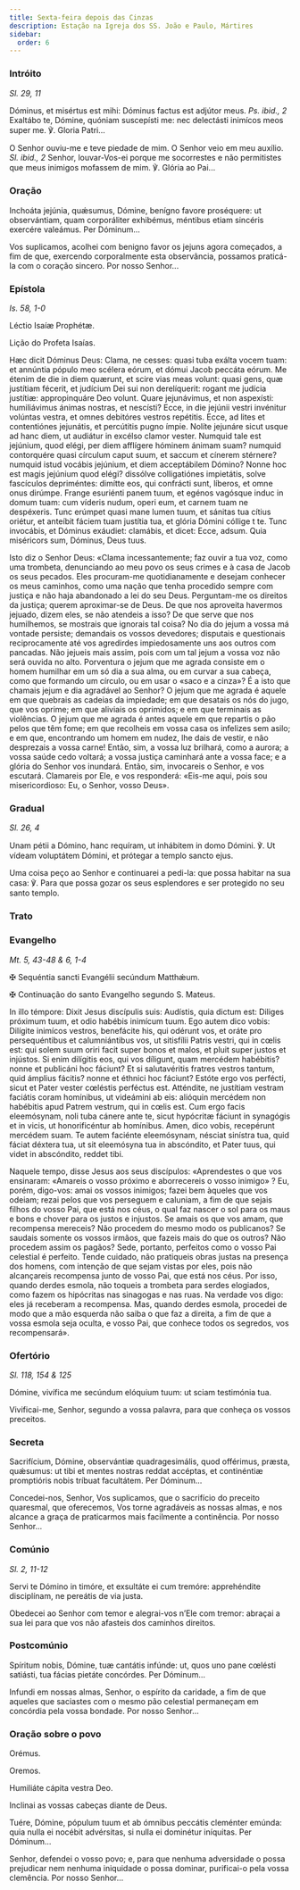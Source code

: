 ```yaml
---
title: Sexta-feira depois das Cinzas
description: Estação na Igreja dos SS. João e Paulo, Mártires
sidebar:
  order: 6
---
```


### Intróito

<em>Sl. 29, 11</em>

<div class="side-by-side not-content">

Dóminus, et misértus est mihi: Dóminus factus est adjútor meus. <em>Ps. ibid., 2</em> Exaltábo te, Dómine, quóniam suscepísti me: nec delectásti inimícos meos super me. ℣. Gloria Patri...

O Senhor ouviu-me e teve piedade de mim. O Senhor veio em meu auxílio. <em>Sl. ibid., 2</em> Senhor, louvar-Vos-ei porque me socorrestes e não permitistes que meus inimigos mofassem de mim. ℣. Glória ao Pai...

</div>

### Oração

<div class="side-by-side not-content">

Inchoáta jejúnia, quǽsumus, Dómine, benígno favore proséquere: ut observántiam, quam corporáliter exhibémus, méntibus etiam sincéris exercére valeámus. Per Dóminum...

Vos suplicamos, acolhei com benigno favor os jejuns agora começados, a fim de que, exercendo corporalmente esta observância, possamos praticá-la com o coração sincero. Por nosso Senhor...

</div>

### Epístola

<em>Is. 58, 1-0</em>

<div class="side-by-side not-content">

Léctio Isaíæ Prophétæ.

Lição do Profeta Isaías.

Hæc dicit Dóminus Deus: Clama, ne cesses: quasi tuba exálta vocem tuam: et annúntia pópulo meo scélera eórum, et dómui Jacob peccáta eórum. Me étenim de die in diem quærunt, et scire vias meas volunt: quasi gens, quæ justítiam fécerit, et judícium Dei sui non derelíquerit: rogant me judícia justítiæ: appropinquáre Deo volunt. Quare jejunávimus, et non aspexísti: humiliávimus ánimas nostras, et nescísti? Ecce, in die jejúnii vestri invénitur volúntas vestra, et omnes debitóres vestros repétitis. Ecce, ad lites et contentiónes jejunátis, et percútitis pugno ímpie. Nolíte jejunáre sicut usque ad hanc diem, ut audiátur in excélso clamor vester. Numquid tale est jejúnium, quod elégi, per diem afflígere hóminem ánimam suam? numquid contorquére quasi círculum caput suum, et saccum et cínerem stérnere? numquid istud vocábis jejúnium, et diem acceptábilem Dómino? Nonne hoc est magis jejúnium quod elégi? dissólve colligatiónes impietátis, solve fascículos depriméntes: dimítte eos, qui confrácti sunt, líberos, et omne onus dirúmpe. Frange esuriénti panem tuum, et egénos vagósque induc in domum tuam: cum víderis nudum, operi eum, et carnem tuam ne despéxeris. Tunc erúmpet quasi mane lumen tuum, et sánitas tua cítius oriétur, et anteíbit fáciem tuam justítia tua, et glória Dómini cóllige t te. Tunc invocábis, et Dóminus exáudiet: clamábis, et dicet: Ecce, adsum. Quia miséricors sum, Dóminus, Deus tuus.

Isto diz o Senhor Deus: «Clama incessantemente; faz ouvir a tua voz, como uma trombeta, denunciando ao meu povo os seus crimes e à casa de Jacob os seus pecados. Eles procuram-me quotidianamente e desejam conhecer os meus caminhos, como uma nação que tenha procedido sempre com justiça e não haja abandonado a lei do seu Deus. Perguntam-me os direitos da justiça; querem aproximar-se de Deus. De que nos aproveita havermos jejuado, dizem eles, se não atendeis a isso? De que serve que nos humilhemos, se mostrais que ignorais tal coisa? No dia do jejum a vossa má vontade persiste; demandais os vossos devedores; disputais e questionais reciprocamente até vos agredirdes impiedosamente uns aos outros com pancadas. Não jejueis mais assim, pois com um tal jejum a vossa voz não será ouvida no alto. Porventura o jejum que me agrada consiste em o homem humilhar em um só dia a sua alma, ou em curvar a sua cabeça, como que formando um círculo, ou em usar o «saco e a cinza»? É a isto que chamais jejum e dia agradável ao Senhor? O jejum que me agrada é aquele em que quebrais as cadeias da impiedade; em que desatais os nós do jugo, que vos oprime; em que aliviais os oprimidos; e em que terminais as violências. O jejum que me agrada é antes aquele em que repartis o pão pelos que têm fome; em que recolheis em vossa casa os infelizes sem asilo; e em que, encontrando um homem em nudez, lhe dais de vestir, e não desprezais a vossa carne! Então, sim, a vossa luz brilhará, como a aurora; a vossa saúde cedo voltará; a vossa justiça caminhará ante a vossa face; e a glória do Senhor vos inundará. Então, sim, invocareis o Senhor, e vos escutará. Clamareis por Ele, e vos responderá: «Eis-me aqui, pois sou misericordioso: Eu, o Senhor, vosso Deus».

</div>

### Gradual

<em>Sl. 26, 4</em>

<div class="side-by-side not-content">

Unam pétii a Dómino, hanc requíram, ut inhábitem in domo Dómini. ℣. Ut vídeam voluptátem Dómini, et prótegar a templo sancto ejus.

Uma coisa peço ao Senhor e continuarei a pedi-la: que possa habitar na sua casa: ℣. Para que possa gozar os seus esplendores e ser protegido no seu santo templo.

</div>

### Trato


<LinkCard
  href="/missal/quaresma/Quadp3-3#trato"
  title="Trato Quarta-feira de Cinzas"
/>

### Evangelho

<em>Mt. 5, 43-48 & 6, 1-4</em>

<div class="side-by-side not-content">

<span class="cross text-red-500">✠</span> Sequéntia sancti Evangélii secúndum Matthǽum.

<span class="cross text-red-500">✠</span> Continuação do santo Evangelho segundo S. Mateus.

In illo témpore: Dixit Jesus discípulis suis: Audístis, quia dictum est: Diliges próximum tuum, et odio habébis inimícum tuum. Ego autem dico vobis: Dilígite inimícos vestros, benefácite his, qui odérunt vos, et oráte pro persequéntibus et calumniántibus vos, ut sitisfílii Patris vestri, qui in cœlis est: qui solem suum oriri facit super bonos et malos, et pluit super justos et injústos. Si enim dilígitis eos, qui vos díligunt, quam mercédem habébitis? nonne et publicáni hoc fáciunt? Et si salutavéritis fratres vestros tantum, quid ámplius fácitis? nonne et éthnici hoc fáciunt? Estóte ergo vos perfécti, sicut et Pater vester cœléstis perféctus est. Atténdite, ne justítiam vestram faciátis coram homínibus, ut videámini ab eis: alióquin mercédem non habébitis apud Patrem vestrum, qui in cœlis est. Cum ergo facis eleemósynam, noli tuba cánere ante te, sicut hypócritæ fáciunt in synagógis et in vicis, ut honorificéntur ab homínibus. Amen, dico vobis, recepérunt mercédem suam. Te autem faciénte eleemósynam, nésciat sinístra tua, quid fáciat déxtera tua, ut sit eleemósyna tua in abscóndito, et Pater tuus, qui videt in abscóndito, reddet tibi.

Naquele tempo, disse Jesus aos seus discípulos: «Aprendestes o que vos ensinaram: «Amareis o vosso próximo e aborrecereis o vosso inimigo» ? Eu, porém, digo-vos: amai os vossos inimigos; fazei bem àqueles que vos odeiam; rezai pelos que vos perseguem e caluniam, a fim de que sejais filhos do vosso Pai, que está nos céus, o qual faz nascer o sol para os maus e bons e chover para os justos e injustos. Se amais os que vos amam, que recompensa mereceis? Não procedem do mesmo modo os publicanos? Se saudais somente os vossos irmãos, que fazeis mais do que os outros? Não procedem assim os pagãos? Sede, portanto, perfeitos como o vosso Pai celestial é perfeito. Tende cuidado, não pratiqueis obras justas na presença dos homens, com intenção de que sejam vistas por eles, pois não alcançareis recompensa junto de vosso Pai, que está nos céus. Por isso, quando derdes esmola, não toqueis a trombeta para serdes elogiados, como fazem os hipócritas nas sinagogas e nas ruas. Na verdade vos digo: eles já receberam a recompensa. Mas, quando derdes esmola, procedei de modo que a mão esquerda não saiba o que faz a direita, a fim de que a vossa esmola seja oculta, e vosso Pai, que conhece todos os segredos, vos recompensará».

</div>

### Ofertório

<em>Sl. 118, 154 & 125</em>

<div class="side-by-side not-content">

Dómine, vivífica me secúndum elóquium tuum: ut sciam testimónia tua.

Vivificai-me, Senhor, segundo a vossa palavra, para que conheça os vossos preceitos.

</div>

### Secreta

<div class="side-by-side not-content">

Sacrifícium, Dómine, observántiæ quadragesimális, quod offérimus, præsta, quǽsumus: ut tibi et mentes nostras reddat accéptas, et continéntiæ promptióris nobis tríbuat facultátem. Per Dóminum...

Concedei-nos, Senhor, Vos suplicamos, que o sacrifício do preceito quaresmal, que oferecemos, Vos torne agradáveis as nossas almas, e nos alcance a graça de praticarmos mais facilmente a continência. Por nosso Senhor...

</div>

### Comúnio

<em>Sl. 2, 11-12</em>

<div class="side-by-side not-content">

Servi te Dómino in timóre, et exsultáte ei cum tremóre: apprehéndite disciplínam, ne pereátis de via justa.

Obedecei ao Senhor com temor e alegrai-vos n’Ele com tremor: abraçai a sua lei para que vos não afasteis dos caminhos direitos.

</div>

### Postcomúnio

<div class="side-by-side not-content">

Spíritum nobis, Dómine, tuæ cantátis infúnde: ut, quos uno pane cœlésti satiásti, tua fácias pietáte concórdes. Per Dóminum...

Infundi em nossas almas, Senhor, o espírito da caridade, a fim de que aqueles que saciastes com o mesmo pão celestial permaneçam em concórdia pela vossa bondade. Por nosso Senhor...

</div>

### Oração sobre o povo

<div class="side-by-side not-content">

<span class="text-red-500 text-center">Orémus.</span>

<span class="text-red-500 text-center">Oremos.</span>

Humiliáte cápita vestra Deo.

Inclinai as vossas cabeças diante de Deus.

Tuére, Dómine, pópulum tuum et ab ómnibus peccátis cleménter emúnda: quia nulla ei nocébit advérsitas, si nulla ei dominétur iníquitas. Per Dóminum...

Senhor, defendei o vosso povo; e, para que nenhuma adversidade o possa prejudicar nem nenhuma iniquidade o possa dominar, purificai-o pela vossa clemência. Por nosso Senhor...

</div>

